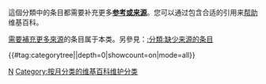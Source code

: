 {{Parent monthly clean up category|改善来源||refimprove}}
這個分類中的条目都需要补充更多'''[[Wikipedia:文献的引用|参考或来源]]'''。您可以通过包含合适的引用来[[Wikipedia:专题/事实和参考检查|帮助]]维基百科。

[[Wikipedia:引用来源|需要補充更多來源]]的条目属于本类。另參見：[[:分類:缺少来源的条目|:分類:缺少来源的条目]]

{{#tag:categorytree|{{PAGENAME}}|depth=0|showcount=on|mode=all}}

[[Category:有來源問題的維基百科條目‎|N]]
[[Category:按月分类的维基百科维护分类|Category:按月分类的维基百科维护分类]]